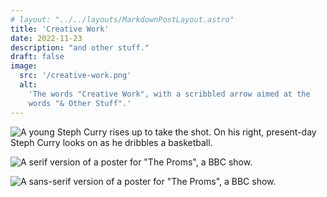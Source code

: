 ```yaml
---
# layout: "../../layouts/MarkdownPostLayout.astro"
title: 'Creative Work'
date: 2022-11-23
description: "and other stuff."
draft: false
image:
  src: '/creative-work.png'
  alt:
    'The words "Creative Work", with a scribbled arrow aimed at the
    words "& Other Stuff".'
---
```



![A young Steph Curry rises up to take the shot. On his right, present-day Steph Curry looks on as he dribbles a basketball.](/curry.png)

![A serif version of a poster for "The Proms", a BBC show.](/proms1.png)

![A sans-serif version of a poster for "The Proms", a BBC show.](/proms2.png)
